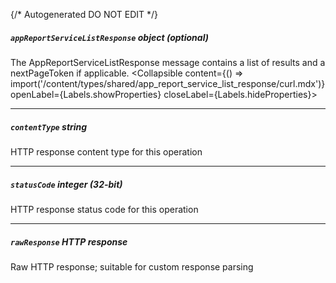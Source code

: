 {/* Autogenerated DO NOT EDIT  */}

##### `appReportServiceListResponse` _object (optional)_
The AppReportServiceListResponse message contains a list of results and a nextPageToken if applicable.
<Collapsible content={() => import('/content/types/shared/app_report_service_list_response/curl.mdx')} openLabel={Labels.showProperties} closeLabel={Labels.hideProperties}>
</Collapsible>

---
##### `contentType` _string_
HTTP response content type for this operation

---
##### `statusCode` _integer (32-bit)_
HTTP response status code for this operation

---
##### `rawResponse` _HTTP response_
Raw HTTP response; suitable for custom response parsing


